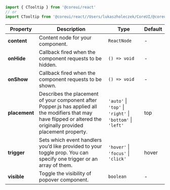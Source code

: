 
```jsx
import { CTooltip } from '@coreui/react'
// or
import CTooltip from '@coreui/react//Users/lukaszholeczek/CoreUI/@coreui/react/packages/coreui-react/src/components/tooltip/CTooltip'
```

| Property | Description | Type | Default |
| --- | --- | --- | --- |
| **content** | Content node for your component. | `ReactNode` | - |
| **onHide** | Callback fired when the component requests to be hidden. | `() => void` | - |
| **onShow** | Callback fired when the component requests to be shown. | `() => void` | - |
| **placement** | Describes the placement of your component after Popper.js has applied all the modifiers that may have flipped or altered the originally provided placement property. | `'auto'` \| `'top'` \| `'right'` \| `'bottom'` \| `'left'` | top |
| **trigger** | Sets which event handlers you’d like provided to your toggle prop. You can specify one trigger or an array of them. | `'hover'` \| `'focus'` \| `'click'` | hover |
| **visible** | Toggle the visibility of popover component. | `boolean` | - |
